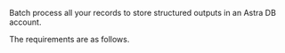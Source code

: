 
Batch process all your records to store structured outputs in an Astra DB account.

The requirements are as follows.


<AstraDBShared />
<AstraDBSharedCLIAPI />


